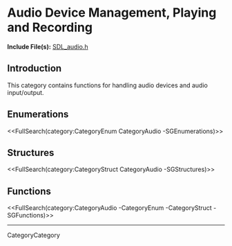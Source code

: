 <!-- #master-page:CategoryTemplate -->
<!-- #master-date:Unknown-Date -->
<!-- format wiki -->
<!-- language en -->

= Audio Device Management, Playing and Recording =

'''Include File(s):'''  [http://hg.libsdl.org/SDL/file/default/include/SDL_audio.h SDL_audio.h]


== Introduction ==

This category contains functions for handling audio devices and audio input/output.

== Enumerations ==
<<FullSearch(category:CategoryEnum CategoryAudio -SGEnumerations)>>

== Structures ==
<<FullSearch(category:CategoryStruct CategoryAudio -SGStructures)>>

== Functions ==
<<FullSearch(category:CategoryAudio -CategoryEnum -CategoryStruct -SGFunctions)>>

----
CategoryCategory

